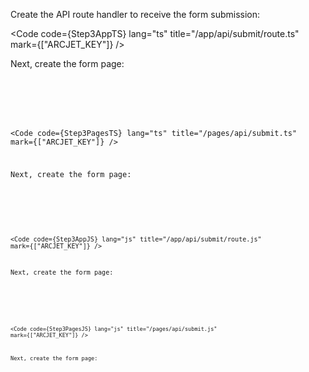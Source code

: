 
<SelectableContent client:idle syncKey="language" frameworkSwitcher>

Create the API route handler to receive the form submission:

<Fragment slot="TS (App)">

<Code
  code={Step3AppTS}
  lang="ts"
  title="/app/api/submit/route.ts"
  mark={["ARCJET_KEY"]}
/>

Next, create the form page:

<Code code={Step3FormAppTS} lang="ts" title="/app/form/page.tsx" />

</Fragment>
<Fragment slot="TS (Pages)">

<Code
  code={Step3PagesTS}
  lang="ts"
  title="/pages/api/submit.ts"
  mark={["ARCJET_KEY"]}
/>

Next, create the form page:

<Code code={Step3FormPagesTS} lang="ts" title="/pages/form.tsx" />

</Fragment>
<Fragment slot="JS (App)">

<Code
  code={Step3AppJS}
  lang="js"
  title="/app/api/submit/route.js"
  mark={["ARCJET_KEY"]}
/>

Next, create the form page:

<Code code={Step3FormAppJS} lang="js" title="/app/form/page.jsx" />

</Fragment>
<Fragment slot="JS (Pages)">

<Code
  code={Step3PagesJS}
  lang="js"
  title="/pages/api/submit.js"
  mark={["ARCJET_KEY"]}
/>

Next, create the form page:

<Code code={Step3FormPagesJS} lang="js" title="/pages/form.jsx" />

</Fragment>
</SelectableContent>
